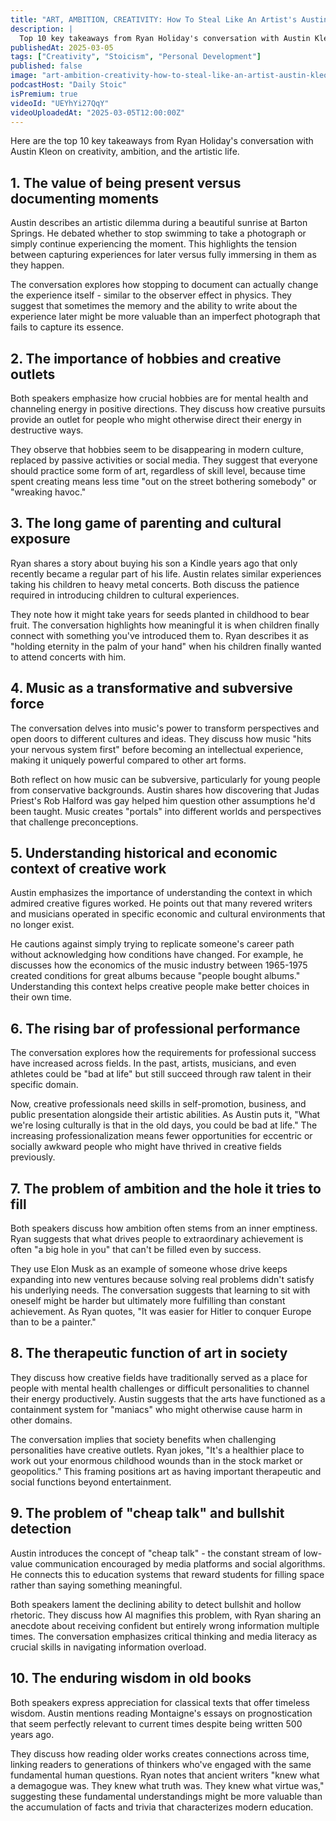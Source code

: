 ```yaml
---
title: "ART, AMBITION, CREATIVITY: How To Steal Like An Artist's Austin Kleon"
description: |
  Top 10 key takeaways from Ryan Holiday's conversation with Austin Kleon on creativity, ambition, and the artistic life.
publishedAt: 2025-03-05
tags: ["Creativity", "Stoicism", "Personal Development"]
published: false
image: "art-ambition-creativity-how-to-steal-like-an-artist-austin-kleon.jpg"
podcastHost: "Daily Stoic"
isPremium: true
videoId: "UEYhYi27QqY"
videoUploadedAt: "2025-03-05T12:00:00Z"
---
```



<PodcastSummaryPageLayout frontmatter={frontmatter}>
Here are the top 10 key takeaways from Ryan Holiday's conversation with Austin Kleon on creativity, ambition, and the artistic life.

## 1. The value of being present versus documenting moments

Austin describes an artistic dilemma during a beautiful sunrise at Barton Springs. He debated whether to stop swimming to take a photograph or simply continue experiencing the moment. This highlights the tension between capturing experiences for later versus fully immersing in them as they happen.

The conversation explores how stopping to document can actually change the experience itself - similar to the observer effect in physics. They suggest that sometimes the memory and the ability to write about the experience later might be more valuable than an imperfect photograph that fails to capture its essence.

## 2. The importance of hobbies and creative outlets

Both speakers emphasize how crucial hobbies are for mental health and channeling energy in positive directions. They discuss how creative pursuits provide an outlet for people who might otherwise direct their energy in destructive ways.

They observe that hobbies seem to be disappearing in modern culture, replaced by passive activities or social media. They suggest that everyone should practice some form of art, regardless of skill level, because time spent creating means less time "out on the street bothering somebody" or "wreaking havoc."

## 3. The long game of parenting and cultural exposure

Ryan shares a story about buying his son a Kindle years ago that only recently became a regular part of his life. Austin relates similar experiences taking his children to heavy metal concerts. Both discuss the patience required in introducing children to cultural experiences.

They note how it might take years for seeds planted in childhood to bear fruit. The conversation highlights how meaningful it is when children finally connect with something you've introduced them to. Ryan describes it as "holding eternity in the palm of your hand" when his children finally wanted to attend concerts with him.

## 4. Music as a transformative and subversive force

The conversation delves into music's power to transform perspectives and open doors to different cultures and ideas. They discuss how music "hits your nervous system first" before becoming an intellectual experience, making it uniquely powerful compared to other art forms.

Both reflect on how music can be subversive, particularly for young people from conservative backgrounds. Austin shares how discovering that Judas Priest's Rob Halford was gay helped him question other assumptions he'd been taught. Music creates "portals" into different worlds and perspectives that challenge preconceptions.

## 5. Understanding historical and economic context of creative work

Austin emphasizes the importance of understanding the context in which admired creative figures worked. He points out that many revered writers and musicians operated in specific economic and cultural environments that no longer exist.

He cautions against simply trying to replicate someone's career path without acknowledging how conditions have changed. For example, he discusses how the economics of the music industry between 1965-1975 created conditions for great albums because "people bought albums." Understanding this context helps creative people make better choices in their own time.

## 6. The rising bar of professional performance

The conversation explores how the requirements for professional success have increased across fields. In the past, artists, musicians, and even athletes could be "bad at life" but still succeed through raw talent in their specific domain.

Now, creative professionals need skills in self-promotion, business, and public presentation alongside their artistic abilities. As Austin puts it, "What we're losing culturally is that in the old days, you could be bad at life." The increasing professionalization means fewer opportunities for eccentric or socially awkward people who might have thrived in creative fields previously.

## 7. The problem of ambition and the hole it tries to fill

Both speakers discuss how ambition often stems from an inner emptiness. Ryan suggests that what drives people to extraordinary achievement is often "a big hole in you" that can't be filled even by success.

They use Elon Musk as an example of someone whose drive keeps expanding into new ventures because solving real problems didn't satisfy his underlying needs. The conversation suggests that learning to sit with oneself might be harder but ultimately more fulfilling than constant achievement. As Ryan quotes, "It was easier for Hitler to conquer Europe than to be a painter."

## 8. The therapeutic function of art in society

They discuss how creative fields have traditionally served as a place for people with mental health challenges or difficult personalities to channel their energy productively. Austin suggests that the arts have functioned as a containment system for "maniacs" who might otherwise cause harm in other domains.

The conversation implies that society benefits when challenging personalities have creative outlets. Ryan jokes, "It's a healthier place to work out your enormous childhood wounds than in the stock market or geopolitics." This framing positions art as having important therapeutic and social functions beyond entertainment.

## 9. The problem of "cheap talk" and bullshit detection

Austin introduces the concept of "cheap talk" - the constant stream of low-value communication encouraged by media platforms and social algorithms. He connects this to education systems that reward students for filling space rather than saying something meaningful.

Both speakers lament the declining ability to detect bullshit and hollow rhetoric. They discuss how AI magnifies this problem, with Ryan sharing an anecdote about receiving confident but entirely wrong information multiple times. The conversation emphasizes critical thinking and media literacy as crucial skills in navigating information overload.

## 10. The enduring wisdom in old books

Both speakers express appreciation for classical texts that offer timeless wisdom. Austin mentions reading Montaigne's essays on prognostication that seem perfectly relevant to current times despite being written 500 years ago.

They discuss how reading older works creates connections across time, linking readers to generations of thinkers who've engaged with the same fundamental human questions. Ryan notes that ancient writers "knew what a demagogue was. They knew what truth was. They knew what virtue was," suggesting these fundamental understandings might be more valuable than the accumulation of facts and trivia that characterizes modern education.

</PodcastSummaryPageLayout>
